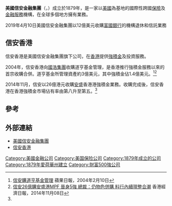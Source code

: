 '''美國信安金融集團'''（{{lang-en|The Principal Financial Group}}，{{nyse|PFG}}）成立於1879年，是一家以[[美國|美國]]為基地的國際性跨國[[保險|保險]]及[[金融服務|金融服務]]機構，在全球多個地方擁有業務。

2019年4月10日美國信安金融集團以12億美元收購[[富國銀行|富國銀行]]的機構退休和信託業務

==信安香港==
信安香港是美國信安金融集團旗下公司，在[[香港|香港]]提供[[強積金|強積金]]及投資服務。

2004年，信安香港向[[國浩集團|國浩集團]]收購道亨基金管理，是香港推行強積金服務以來的首宗收購合併。道亨基金所管理資產約3億美元，其中強積金佔1.4億美元。<ref>[http://hk.apple.nextmedia.com/financeestate/art/20040210/3845567 信安購道亨基金管理] {{Wayback|url=http://hk.apple.nextmedia.com/financeestate/art/20040210/3845567 |date=20161121234118 }} 蘋果日報，2004年2月10日</ref><ref name=hket>[http://www.hket.com/eti/article/91cc6aac-91c8-46a5-8bad-865b81c96db4-104750 信安26億購安盛港MPF 晉身5強 總裁：仍物色併購 料行內續現整合潮] {{Wayback|url=http://www.hket.com/eti/article/91cc6aac-91c8-46a5-8bad-865b81c96db4-104750 |date=20141204033644 }} 香港經濟日報，2014年11月08日</ref>

2014年11月，信安以26億港元收購[[安盛|安盛]]香港港強積金業務。收購完成後，信安香港在香港強積金市場佔有率由第八升至第五。<ref name=hket></ref>

==參考==
{{reflist}}

==外部連結==
* [http://www.principal.com 美國信安金融集團] {{Wayback|url=http://www.principal.com/ |date=20210506042535 }}
* [http://www.principal.com.hk/ 信安香港] {{Wayback|url=http://www.principal.com.hk/ |date=20210425154440 }}

{{Authority control}}

{{DEFAULTSORT:The Principal Financial Group}}
[[Category:美國金融公司|Category:美國金融公司]]
[[Category:美国保险公司|Category:美国保险公司]]
[[Category:1879年成立的公司|Category:1879年成立的公司]]
[[Category:1879年愛荷華州建立|Category:1879年愛荷華州建立]]
[[Category:財富500強公司|Category:財富500強公司]]